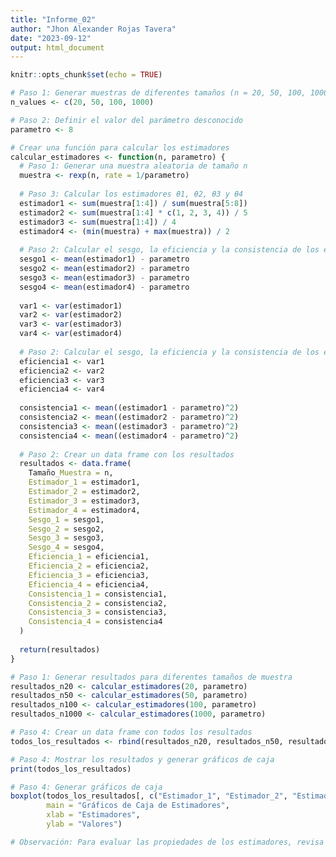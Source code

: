 ```yaml
---
title: "Informe_02"
author: "Jhon Alexander Rojas Tavera"
date: "2023-09-12"
output: html_document
---
```


```r
knitr::opts_chunk$set(echo = TRUE)
```
```r
# Paso 1: Generar muestras de diferentes tamaños (n = 20, 50, 100, 1000)
n_values <- c(20, 50, 100, 1000)

```
```r
# Paso 2: Definir el valor del parámetro desconocido
parametro <- 8

# Crear una función para calcular los estimadores
calcular_estimadores <- function(n, parametro) {
  # Paso 1: Generar una muestra aleatoria de tamaño n
  muestra <- rexp(n, rate = 1/parametro)
  
  # Paso 3: Calcular los estimadores θ1, θ2, θ3 y θ4
  estimador1 <- sum(muestra[1:4]) / sum(muestra[5:8])
  estimador2 <- sum(muestra[1:4] * c(1, 2, 3, 4)) / 5
  estimador3 <- sum(muestra[1:4]) / 4
  estimador4 <- (min(muestra) + max(muestra)) / 2
  
  # Paso 2: Calcular el sesgo, la eficiencia y la consistencia de los estimadores
  sesgo1 <- mean(estimador1) - parametro
  sesgo2 <- mean(estimador2) - parametro
  sesgo3 <- mean(estimador3) - parametro
  sesgo4 <- mean(estimador4) - parametro
  
  var1 <- var(estimador1)
  var2 <- var(estimador2)
  var3 <- var(estimador3)
  var4 <- var(estimador4)
  
  # Paso 2: Calcular el sesgo, la eficiencia y la consistencia de los estimadores
  eficiencia1 <- var1
  eficiencia2 <- var2
  eficiencia3 <- var3
  eficiencia4 <- var4
  
  consistencia1 <- mean((estimador1 - parametro)^2)
  consistencia2 <- mean((estimador2 - parametro)^2)
  consistencia3 <- mean((estimador3 - parametro)^2)
  consistencia4 <- mean((estimador4 - parametro)^2)
  
  # Paso 2: Crear un data frame con los resultados
  resultados <- data.frame(
    Tamaño_Muestra = n,
    Estimador_1 = estimador1,
    Estimador_2 = estimador2,
    Estimador_3 = estimador3,
    Estimador_4 = estimador4,
    Sesgo_1 = sesgo1,
    Sesgo_2 = sesgo2,
    Sesgo_3 = sesgo3,
    Sesgo_4 = sesgo4,
    Eficiencia_1 = eficiencia1,
    Eficiencia_2 = eficiencia2,
    Eficiencia_3 = eficiencia3,
    Eficiencia_4 = eficiencia4,
    Consistencia_1 = consistencia1,
    Consistencia_2 = consistencia2,
    Consistencia_3 = consistencia3,
    Consistencia_4 = consistencia4
  )
  
  return(resultados)
}

# Paso 1: Generar resultados para diferentes tamaños de muestra
resultados_n20 <- calcular_estimadores(20, parametro)
resultados_n50 <- calcular_estimadores(50, parametro)
resultados_n100 <- calcular_estimadores(100, parametro)
resultados_n1000 <- calcular_estimadores(1000, parametro)

# Paso 4: Crear un data frame con todos los resultados
todos_los_resultados <- rbind(resultados_n20, resultados_n50, resultados_n100, resultados_n1000)

# Paso 4: Mostrar los resultados y generar gráficos de caja
print(todos_los_resultados)

# Paso 4: Generar gráficos de caja
boxplot(todos_los_resultados[, c("Estimador_1", "Estimador_2", "Estimador_3", "Estimador_4")],
        main = "Gráficos de Caja de Estimadores",
        xlab = "Estimadores",
        ylab = "Valores")

# Observación: Para evaluar las propiedades de los estimadores, revisa los valores de sesgo, eficiencia y consistencia en los resultados.
```